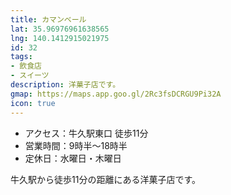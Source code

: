 ```yaml
---
title: カマンベール
lat: 35.96976961638565
lng: 140.1412915021975
id: 32
tags:
- 飲食店
- スイーツ
description: 洋菓子店です。
gmap: https://maps.app.goo.gl/2Rc3fsDCRGU9Pi32A
icon: true
---
```


<LinkedImage
  basename="hamyu044/camembert-sign_trimmed"
  aspectRatio="16/9"
/>

- アクセス：牛久駅東口 徒歩11分
- 営業時間：9時半～18時半
- 定休日：水曜日・木曜日

牛久駅から徒歩11分の距離にある洋菓子店です。

<LinkedImage
  basename="hamyu044/camembert-menu"
  aspectRatio="16/9"
/>
